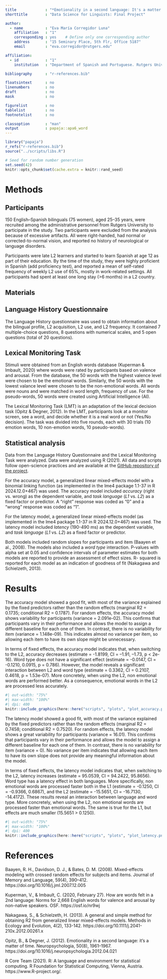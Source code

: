 ```yaml
---
title             : "*Emotionality in a second language: It's a matter of time* (Opitz & Degner, 2012): an adaptation"
shorttitle        : "Data Science for Linguists: Final Project"

author: 
  - name          : "Eva María Corregidor Luna"
    affiliation   : "1"
    corresponding : yes    # Define only one corresponding author
    address       : "15 Seminary Place, 5th Flr, Office 5187"
    email         : "eva.corregidor@rutgers.edu"

affiliation:
  - id            : "1"
    institution   : "Department of Spanish and Portuguese. Rutgers University"

bibliography      : "r-references.bib"

floatsintext      : no
linenumbers       : no
draft             : no
mask              : no

figurelist        : no
tablelist         : no
footnotelist      : no

classoption       : "man"
output            : papaja::apa6_word
---
```


```r
library("papaja")
r_refs("r-references.bib")
source("../scripts/libs.R")
```

```r
# Seed for random number generation
set.seed(42)
knitr::opts_chunk$set(cache.extra = knitr::rand_seed)
```

# Methods
## Participants
150 English–Spanish bilinguals (75 women), aged 25–35 years, were recruited among the administrative personnel from Rutgers University to participate in the study. Two participants were excluded from the analysis because of excessive artifacts. All were right-handed, had normal or corrected-to-normal vision, and reported no history of neurological or language disorders.

Participants were late L2 learners and started to learn Spanish at age 12 as part of their education. By the time of the study, they were highly proficient in Spanish (add proficiency test), and reported a mean of self-rated frequency of weekly L2 use of 65%, mostly in work-related settings. All participants had spent at least one long stay (>6 months) in a L2 country.

## Materials

## Language History Questionnaire
The Language History questionnaire was used to obtain information about the bilingual profile, L2 acquisition, L2 use, and L2 frequency. It contained 7 multiple-choice questions, 8 questions with numerical scales, and 5 open questions (total of 20 questions).

## Lexical Monitoring Task
Stimuli were obtained from an English words database (Kuperman & Imbault, 2020) where words were rated by participants based on valence and arousal. From the database, the 50 words with the highest valence level were chosen to be the emotional words. Similarly, the 50 words with the lowest valance level were chosen to be the non-emotional words. All words were nouns and were matched in word length, frequency of use. For the pseudo-words, 50 words were created using Artificial Intelligence (AI).

The Lexical Monitoring Task (LMT) is an adaptation of the lexical decision task (Opitz & Degner, 2012). In the LMT, participants look at a monitor screen, see a word, and decide whether it is a real word or not (Yes/No decision). The task was divided into five rounds, each with 30 trials (10 emotion words, 10 non-emotion words, 10 pseudo-words).

## Statistical analysis
Data from the Language History Questionnaire and the Lexical Monitoring Task were analyzed. Data were analyzed using R (2021). All data and scripts follow open-science practices and are available at the [GitHub repository of the project](https://emcorregidor.github.io/final_project/).

For the accuracy model, a generalized linear mixed-effects model with a binomial linking function (as implemented in the lme4 package 1.1-37 in R 2024.12.0+467) was used. The accuracy model included *accuracy* (right vs. wrong) as the dependent variable, and *task language* (*L1* vs. *L2*) as a fixed factor or predictor. A "right" response was coded as "0" and a "wrong" response was coded as "1".

For the latency model, a generalized linear mixed-effects model (as implemented in the lme4 package 1.1-37 in R 2024.12.0+467) was used. The latency model included *latency* (190-490 ms) as the dependent variable, and *task language* (*L1* vs. *L2*) as a fixed factor or predictor.

Both models included random slopes for participants and item (Baayen et al., 2008). The models also included a *word type*  interaction. P-values with alpha set at 0.05 and confidence intervals of parameter estimates for both models are reported to provide an assessment of effect sizes. R- squared is reported for each model as an indication of goodness of fit (Nakagawa and Schielzeth, 2013).

# Results

The accuracy model showed a good fit, with most of the variance explained by the fixed predictors rather than the random effects (marginal R2 = 0.1735; conditional R2 = 0.1787). For random effects, the accuracy model shows variability for participants (variance = 2.091e-02). This confirms that participants vary in their performance and allows the model to assign a different baseline for each one of them. In contrast, there is no variability for item (variance = 1.148e-09). This indicates almost no variance per item, so allowing each item to have its own slope might be unnecessary.

In terms of fixed effects, the accuracy model indicates that, when switching to the L2, accuracy decreases (estimate = -1.8199, CI = –1.91, –1.73, p < 2e-16). Word type does not have a significant effect (estimate = -0.0147, CI = -0.1210, 0.0915, p = 0.786). However, the model reveals a significant interaction between L2 and word type (estimate = 0.3362, CI = 0.2107, 0.4618, p = 1.53e-07). More concretely, when using the L2, non emotional words are performed better. As a consequence, emotional words in the L2 are processed less accurately.

```r
#| out-width: "75%"
#| max-width: "100%"
#| dpi: 400
knitr::include_graphics(here::here("scripts", "plots", "plot_accuracy.png"))
```

The latency model showed a good fit, with most of the variance explained by the fixed predictors rather than the random effects (marginal R2 = 0.7458; conditional R2 = 0.7520). For random effects, the latency model shows a great variability for participants (variance = 16.01). This confirms that participants vary in their performance and allows the model to assign a different baseline for each one of them. In contrast, there is no variability for item (variance = 0). No variance per item indicates that allowing each item to have its own slope does not provide any meaningful information about the model.

In terms of fixed effects, the latency model indicates that, when switching to the L2, latency increases (estimate = 95.0539, CI = 94.2422, 95.8656). Word type has a latency effect in both languages. More specifically, non emotional words are processed faster both in the L1 (estimate = -0.1250, CI = -0.9366, 0.6867), and the L2 (estimate = -15.5651, CI = -16.7130, -14.4172). These results reveal an interaction between language and word type. More concretely, when using the L2, non emotional words are processed faster than emotional words. The same is true for the L1, but effects are much smaller (15.5651 > 0.1250).

```r
#| out-width: "75%"
#| max-width: "100%"
#| dpi: 400
knitr::include_graphics(here::here("scripts", "plots", "plot_latency.png"))
```

\newpage

# References

Baayen, R. H., Davidson, D. J., & Bates, D. M. (2008). Mixed-effects modeling with crossed random effects for subjects and items. Journal of Memory and Language, 59(4), 390–412. https://doi.org/10.1016/j.jml.2007.12.005

Kuperman, V., & Imbault, C. (2020, February 27). How are words felt in a 2nd language: Norms for 2,668 English words for valence and arousal by non-native speakers. OSF. https://osf.io/nr9wj

Nakagawa, S., & Schielzeth, H. (2013). A general and simple method for obtaining R2 from generalized linear mixed-effects models. Methods in Ecology and Evolution, 4(2), 133-142. https://doi.org/10.1111/j.2041-210x.2012.00261.x

Opitz, B., & Degner, J. (2012). Emotionality in a second language: it's a matter of time. Neuropsychologia, 50(8), 1961–1967. https://doi.org/10.1016/j.neuropsychologia.2012.04.021

R Core Team (2021). R: A language and environment for statistical computing. R Foundation for Statistical Computing, Vienna, Austria. https://www.R-project.org/.

\setlength{\parindent}{-0.5in}
\setlength{\leftskip}{0.5in}
